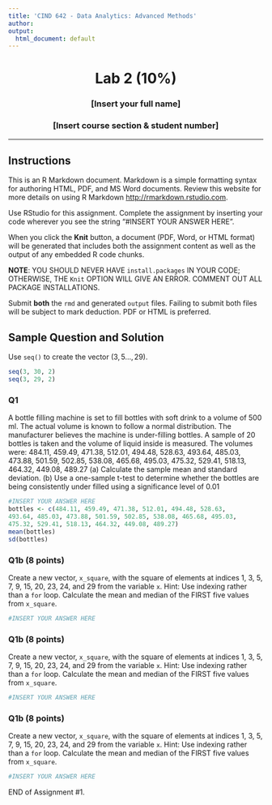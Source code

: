 ---
title: 'CIND 642 - Data Analytics: Advanced Methods'
author: 
output:
  html_document: default
---
<center> <h1> Lab 2 (10%) </h1> </center>
<center>  <h3> [Insert your full name] </h2> </center>
<center> <h3> [Insert course section & student number] </h2> </center>

<style>
body {
    position: absolute;
    left: 0px;}
</style>
---
## Instructions 


This is an R Markdown document. Markdown is a simple formatting syntax for authoring HTML, PDF, and MS Word documents. Review this website for more details on using R Markdown <http://rmarkdown.rstudio.com>.

Use RStudio for this assignment. Complete the assignment by inserting your  \texttt{R} code wherever you see the string "#INSERT YOUR ANSWER HERE".

When you click the **Knit** button, a document (PDF, Word, or HTML format) will be generated that includes both the assignment content as well as the output of any embedded R code chunks.

**NOTE**: YOU SHOULD NEVER HAVE `install.packages` IN YOUR CODE; OTHERWISE, THE `Knit` OPTION WILL GIVE AN ERROR. COMMENT OUT ALL PACKAGE INSTALLATIONS.

Submit **both**  the `rmd` and generated `output` files. Failing to submit both files will be subject to mark deduction. PDF or HTML is preferred. 

## Sample Question and Solution

Use `seq()` to create the vector $(3,5\ldots,29)$.

```{r}
seq(3, 30, 2)
seq(3, 29, 2)
```


### Q1
A bottle filling machine is set to fill bottles with soft drink to a volume of 500 ml. The
actual volume is known to follow a normal distribution. The manufacturer believes the
machine is under-filling bottles. A sample of 20 bottles is taken and the volume of liquid
inside is measured.
The volumes were: 484.11, 459.49, 471.38, 512.01, 494.48, 528.63, 493.64, 485.03, 473.88,
501.59, 502.85, 538.08, 465.68, 495.03, 475.32, 529.41, 518.13, 464.32, 449.08, 489.27
(a) Calculate the sample mean and standard deviation.
(b) Use a one-sample t-test to determine whether the bottles are being consistently
under filled using a significance level of 0.01

```{r}
#INSERT YOUR ANSWER HERE
bottles <- c(484.11, 459.49, 471.38, 512.01, 494.48, 528.63,
493.64, 485.03, 473.88, 501.59, 502.85, 538.08, 465.68, 495.03,
475.32, 529.41, 518.13, 464.32, 449.08, 489.27)
mean(bottles)
sd(bottles)


```

### Q1b (8 points)
Create a new vector, `x_square`, with the square of elements at indices 1, 3, 5, 7, 9, 15, 20, 23, 24, and 29 from the variable `x`. Hint: Use indexing rather than a `for` loop. Calculate the mean and median of the FIRST five values from `x_square`.

```{r}
#INSERT YOUR ANSWER HERE

```



### Q1b (8 points)
Create a new vector, `x_square`, with the square of elements at indices 1, 3, 5, 7, 9, 15, 20, 23, 24, and 29 from the variable `x`. Hint: Use indexing rather than a `for` loop. Calculate the mean and median of the FIRST five values from `x_square`.

```{r}
#INSERT YOUR ANSWER HERE

```




### Q1b (8 points)
Create a new vector, `x_square`, with the square of elements at indices 1, 3, 5, 7, 9, 15, 20, 23, 24, and 29 from the variable `x`. Hint: Use indexing rather than a `for` loop. Calculate the mean and median of the FIRST five values from `x_square`.

```{r}
#INSERT YOUR ANSWER HERE

```






END of Assignment #1.
